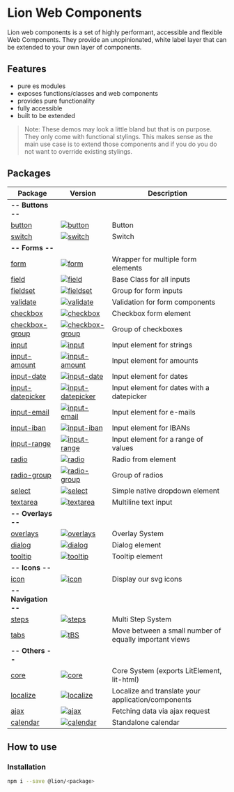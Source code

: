 
<Meta title="Intro/Lion Web Components" />

# Lion Web Components

Lion web components is a set of highly performant, accessible and flexible Web Components.
They provide an unopinionated, white label layer that can be extended to your own layer of components.

## Features

- pure es modules
- exposes functions/classes and web components
- provides pure functionality
- fully accessible
- built to be extended

> Note: These demos may look a little bland but that is on purpose. They only come with functional stylings.
> This makes sense as the main use case is to extend those components and if you do you do not want to override existing stylings.

## Packages

| Package                                                               | Version                                                                                                                              | Description                                            |
| --------------------------------------------------------------------- | ------------------------------------------------------------------------------------------------------------------------------------ | ------------------------------------------------------ |
| **-- Buttons --**                                                       |                                                                                                                                      |                                                        |
| [button](?path=/docs/buttons-button--default-story)                   | [![button](https://img.shields.io/npm/v/@lion/button.svg)](https://www.npmjs.com/package/@lion/button)                               | Button                                                 |
| [switch](?path=/docs/buttons-switch--default-off)                     | [![switch](https://img.shields.io/npm/v/@lion/switch.svg)](https://www.npmjs.com/package/@lion/switch)                               | Switch                                                 |
| **-- Forms --**                                                       |                                                                                                                                      |                                                        |
| [form](?path=/docs/forms-form--default-story)                         | [![form](https://img.shields.io/npm/v/@lion/form.svg)](https://www.npmjs.com/package/@lion/form)                                     | Wrapper for multiple form elements                     |
| [field](?path=/docs/forms-system-overview--page)                      | [![field](https://img.shields.io/npm/v/@lion/field.svg)](https://www.npmjs.com/package/@lion/field)                                  | Base Class for all inputs                              |
| [fieldset](?path=/docs/forms-fieldset--default-story)                 | [![fieldset](https://img.shields.io/npm/v/@lion/fieldset.svg)](https://www.npmjs.com/package/@lion/fieldset)                         | Group for form inputs                                  |
| [validate](?path=/docs/form-system-validate-system--page)             | [![validate](https://img.shields.io/npm/v/@lion/validate.svg)](https://www.npmjs.com/package/@lion/validate)                         | Validation for form components                         |
| [checkbox](?path=/docs/forms-checkbox--default-story)                 | [![checkbox](https://img.shields.io/npm/v/@lion/checkbox.svg)](https://www.npmjs.com/package/@lion/checkbox)                         | Checkbox form element                                  |
| [checkbox-group](?path=/docs/forms-checkbox-group--default-story)     | [![checkbox-group](https://img.shields.io/npm/v/@lion/checkbox-group.svg)](https://www.npmjs.com/package/@lion/checkbox-group)       | Group of checkboxes                                    |
| [input](?path=/docs/forms-input--default-story)                       | [![input](https://img.shields.io/npm/v/@lion/input.svg)](https://www.npmjs.com/package/@lion/input)                                  | Input element for strings                              |
| [input-amount](?path=/docs/forms-input-amount--default-story)         | [![input-amount](https://img.shields.io/npm/v/@lion/input-amount.svg)](https://www.npmjs.com/package/@lion/input-amount)             | Input element for amounts                              |
| [input-date](?path=/docs/forms-input-date--default-story)             | [![input-date](https://img.shields.io/npm/v/@lion/input-date.svg)](https://www.npmjs.com/package/@lion/input-date)                   | Input element for dates                                |
| [input-datepicker](?path=/docs/forms-input-datepicker--default-story) | [![input-datepicker](https://img.shields.io/npm/v/@lion/input-datepicker.svg)](https://www.npmjs.com/package/@lion/input-datepicker) | Input element for dates with a datepicker              |
| [input-email](?path=/docs/forms-input-email--default-story)           | [![input-email](https://img.shields.io/npm/v/@lion/input-email.svg)](https://www.npmjs.com/package/@lion/input-email)                | Input element for e-mails                              |
| [input-iban](?path=/docs/forms-input-iban--default-story)             | [![input-iban](https://img.shields.io/npm/v/@lion/input-iban.svg)](https://www.npmjs.com/package/@lion/input-iban)                   | Input element for IBANs                                |
| [input-range](?path=/docs/forms-input-range--default-story)           | [![input-range](https://img.shields.io/npm/v/@lion/input-range.svg)](https://www.npmjs.com/package/@lion/input-range)                | Input element for a range of values                    |
| [radio](?path=/docs/forms-radio--default-story)                       | [![radio](https://img.shields.io/npm/v/@lion/radio.svg)](https://www.npmjs.com/package/@lion/radio)                                  | Radio from element                                     |
| [radio-group](?path=/docs/forms-radio-group--default-story)           | [![radio-group](https://img.shields.io/npm/v/@lion/radio-group.svg)](https://www.npmjs.com/package/@lion/radio-group)                | Group of radios                                        |
| [select](?path=/docs/forms-select--default-story)                     | [![select](https://img.shields.io/npm/v/@lion/select.svg)](https://www.npmjs.com/package/@lion/select)                               | Simple native dropdown element                         |
| [textarea](?path=/docs/forms-textarea--default-story)                 | [![textarea](https://img.shields.io/npm/v/@lion/textarea.svg)](https://www.npmjs.com/package/@lion/textarea)                         | Multiline text input                                   |
| **-- Overlays --**                                                    |                                                                                                                                      |                                                        |
| [overlays](?path=/docs/overlays-system-overview--default-story)       | [![overlays](https://img.shields.io/npm/v/@lion/overlays.svg)](https://www.npmjs.com/package/@lion/overlays)                         | Overlay System                                         |
| [dialog](?path=/docs/overlays-dialog--default-story)                  | [![dialog](https://img.shields.io/npm/v/@lion/dialog.svg)](https://www.npmjs.com/package/@lion/dialog)                               | Dialog element                                         |
| [tooltip](?path=/docs/overlays-tooltip--default-story)                | [![tooltip](https://img.shields.io/npm/v/@lion/tooltip.svg)](https://www.npmjs.com/package/@lion/tooltip)                            | Tooltip element                                        |
| **-- Icons --**                                                    |                                                                                                                                      |                                                        |
| [icon](?path=/docs/icons-icon--default-story)                         | [![icon](https://img.shields.io/npm/v/@lion/icon.svg)](https://www.npmjs.com/package/@lion/icon)                                     | Display our svg icons                                  |
| **-- Navigation --**                                                    |                                                                                                                                      |                                                        |
| [steps](?path=/docs/navigation-steps--default-story)                  | [![steps](https://img.shields.io/npm/v/@lion/steps.svg)](https://www.npmjs.com/package/@lion/steps)                                  | Multi Step System                                      |
| [tabs](?path=/docs/navigation-tabs--default-story)                    | [![tBS](https://img.shields.io/npm/v/@lion/tabs.svg)](https://www.npmjs.com/package/@lion/tabs)                                      | Move between a small number of equally important views |
| **-- Others --**                                                    |                                                                                                                                      |                                                        |
| [core](?path=/docs/deep-dives-core--page)                             | [![core](https://img.shields.io/npm/v/@lion/core.svg)](https://www.npmjs.com/package/@lion/core)                                     | Core System (exports LitElement, lit-html)             |
| [localize](?path=/docs/localize-localize--default-story)              | [![localize](https://img.shields.io/npm/v/@lion/localize.svg)](https://www.npmjs.com/package/@lion/localize)                         | Localize and translate your application/components     |
| [ajax](?path=/docs/fetch-ajax--default-story)                         | [![ajax](https://img.shields.io/npm/v/@lion/ajax.svg)](https://www.npmjs.com/package/@lion/ajax)                                     | Fetching data via ajax request                         |
| [calendar](?path=/docs/calendar--default-story)                       | [![calendar](https://img.shields.io/npm/v/@lion/calendar.svg)](https://www.npmjs.com/package/@lion/calendar)                         | Standalone calendar                                    |

## How to use

### Installation

```sh
npm i --save @lion/<package>
```

